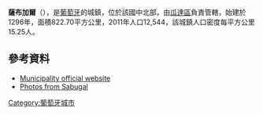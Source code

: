 {{Coord|40|21|N|7|5|W|display=title}}

'''薩布加爾'''（{{lang-pt|Sabugal}}），是[[葡萄牙|葡萄牙]]的城鎮，位於該國中北部，由[[瓜達區|瓜達區]]負責管轄，始建於1296年，面積822.70平方公里，2011年人口12,544，該城鎮人口密度每平方公里15.25人。

==參考資料==
*[http://www.cm-sabugal.pt Municipality official website] {{Wayback|url=http://www.cm-sabugal.pt/ |date=20200502095025 }}
*[http://www.flickr.com/photos/vitor107/sets/72057594121905570/ Photos from Sabugal] {{Wayback|url=http://www.flickr.com/photos/vitor107/sets/72057594121905570/ |date=20140331025612 }}

{{Portugal-geo-stub}}
[[Category:葡萄牙城市|Category:葡萄牙城市]]